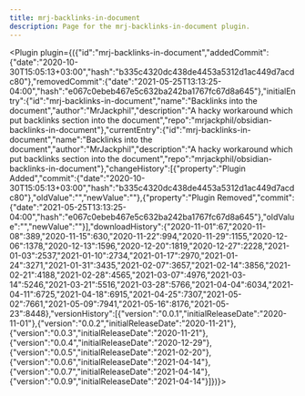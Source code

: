 ---
title: mrj-backlinks-in-document
description: Page for the mrj-backlinks-in-document plugin.
---


<Plugin plugin={({"id":"mrj-backlinks-in-document","addedCommit":{"date":"2020-10-30T15:05:13+03:00","hash":"b335c4320dc438de4453a5312d1ac449d7acdc80"},"removedCommit":{"date":"2021-05-25T13:13:25-04:00","hash":"e067c0ebeb467e5c632ba242ba1767fc67d8a645"},"initialEntry":{"id":"mrj-backlinks-in-document","name":"Backlinks into the document","author":"MrJackphil","description":"A hacky workaround which put backlinks section into the document","repo":"mrjackphil/obsidian-backlinks-in-document"},"currentEntry":{"id":"mrj-backlinks-in-document","name":"Backlinks into the document","author":"MrJackphil","description":"A hacky workaround which put backlinks section into the document","repo":"mrjackphil/obsidian-backlinks-in-document"},"changeHistory":[{"property":"Plugin Added","commit":{"date":"2020-10-30T15:05:13+03:00","hash":"b335c4320dc438de4453a5312d1ac449d7acdc80"},"oldValue":"","newValue":""},{"property":"Plugin Removed","commit":{"date":"2021-05-25T13:13:25-04:00","hash":"e067c0ebeb467e5c632ba242ba1767fc67d8a645"},"oldValue":"","newValue":""}],"downloadHistory":{"2020-11-01":67,"2020-11-08":389,"2020-11-15":630,"2020-11-22":994,"2020-11-29":1155,"2020-12-06":1378,"2020-12-13":1596,"2020-12-20":1819,"2020-12-27":2228,"2021-01-03":2537,"2021-01-10":2734,"2021-01-17":2970,"2021-01-24":3271,"2021-01-31":3435,"2021-02-07":3657,"2021-02-14":3856,"2021-02-21":4188,"2021-02-28":4565,"2021-03-07":4976,"2021-03-14":5246,"2021-03-21":5516,"2021-03-28":5766,"2021-04-04":6034,"2021-04-11":6725,"2021-04-18":6915,"2021-04-25":7307,"2021-05-02":7661,"2021-05-09":7941,"2021-05-16":8176,"2021-05-23":8448},"versionHistory":[{"version":"0.0.1","initialReleaseDate":"2020-11-01"},{"version":"0.0.2","initialReleaseDate":"2020-11-21"},{"version":"0.0.3","initialReleaseDate":"2020-11-21"},{"version":"0.0.4","initialReleaseDate":"2020-12-29"},{"version":"0.0.5","initialReleaseDate":"2021-02-20"},{"version":"0.0.6","initialReleaseDate":"2021-04-14"},{"version":"0.0.7","initialReleaseDate":"2021-04-14"},{"version":"0.0.9","initialReleaseDate":"2021-04-14"}]})}></Plugin>